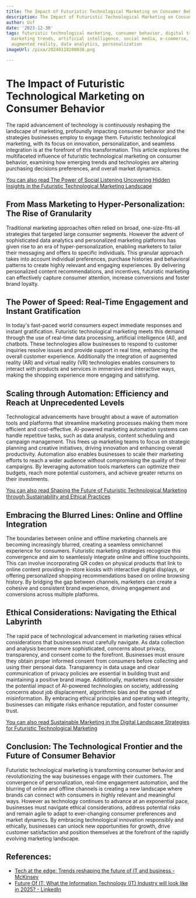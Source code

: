 ```yaml
---
title: The Impact of Futuristic Technological Marketing on Consumer Behavior
description: The Impact of Futuristic Technological Marketing on Consumer Behavior
author: Usf
date: '2023-12-30'
tags: futuristic technological marketing, consumer behavior, digital transformation,
  marketing trends, artificial intelligence, social media, e-commerce, virtual reality,
  augmented reality, data analytics, personalization
imageUrl: /pixa/20240118200038.png

---
```

# The Impact  of Futuristic Technological Marketing on Consumer Behavior

The rapid advancement of technology  is continuously reshaping the landscape of marketing, profoundly impacting consumer behavior and the strategies businesses employ to  engage them. Futuristic technological marketing, with its focus on  innovation, personalization, and seamless integration is at the forefront of this transformation. This article explores the multifaceted  influence of futuristic technological marketing on consumer behavior, examining how emerging trends and  technologies are altering purchasing decisions preferences, and overall market  dynamics.

[You can also read The Power of Social Listening Uncovering Hidden Insights in the Futuristic  Technological Marketing Landscape](The%20Power%20of%20Social%20Listening%20Uncovering%20Hidden%20Insights%20in%20the%20Futuristic%20Technological%20Marketing%20Landscape)


## From Mass Marketing to Hyper-Personalization: The Rise of Granularity

Traditional marketing approaches often relied on broad, one-size-fits-all strategies that targeted large consumer segments. However the  advent of sophisticated data analytics and personalized  marketing platforms has given  rise to an era of hyper-personalization, enabling marketers to tailor their messaging and offers to specific individuals. This granular approach takes into account individual preferences, purchase histories and behavioral patterns to create  highly relevant and engaging experiences. By delivering personalized content recommendations, and  incentives, futuristic marketing  can effectively capture consumer  attention, increase conversions and foster brand loyalty.

## The Power of  Speed: Real-Time Engagement and Instant Gratification

In  today's fast-paced world consumers expect  immediate responses and instant gratification. Futuristic  technological marketing meets this demand through  the use of real-time data processing, artificial  intelligence (AI),  and chatbots.  These technologies allow businesses to  respond  to customer inquiries resolve issues and provide support in real time,  enhancing the overall customer experience. Additionally  the integration of augmented reality (AR) and virtual  reality  (VR)  technologies  enables consumers to interact with products and  services in immersive and interactive ways, making the shopping experience more engaging and satisfying.

## Scaling through Automation: Efficiency and Reach at Unprecedented Levels

Technological advancements have brought about  a wave of automation tools and platforms that streamline marketing processes making them more efficient and cost-effective. AI-powered marketing automation systems can handle repetitive tasks, such as data analysis, content scheduling  and campaign management. This frees up  marketing teams to focus on strategic planning and creative initiatives, driving innovation and enhancing overall productivity. Automation also enables businesses to scale their marketing efforts to reach a wider  audience without compromising the  quality of their campaigns. By  leveraging automation tools marketers  can optimize their budgets, reach more potential customers, and  achieve greater returns on their investments.

[You can also read Shaping the Future of Futuristic Technological Marketing through Sustainability and Ethical Practices](Shaping%20the%20Future%20of%20Futuristic%20Technological%20Marketing%20through%20Sustainability%20and%20Ethical%20Practices)


## Embracing the Blurred Lines: Online and Offline Integration

The boundaries between online and offline marketing channels are becoming increasingly blurred,  creating a seamless omnichannel  experience for consumers. Futuristic marketing strategies recognize this convergence and aim to seamlessly integrate online and offline  touchpoints. This  can involve incorporating QR codes on physical products that link to online content providing in-store kiosks with interactive digital displays, or offering personalized shopping recommendations based on online browsing history. By bridging the gap between channels, marketers can create a cohesive and consistent brand experience, driving engagement and conversions across multiple platforms.

## Ethical Considerations: Navigating the Ethical Labyrinth

The rapid pace of technological advancement in marketing raises ethical considerations that businesses must carefully navigate. As data collection and analysis become more sophisticated, concerns about privacy, transparency, and consent  come  to the  forefront. Businesses must ensure they obtain proper informed consent from consumers before collecting and using their personal  data. Transparency in data usage and clear communication  of privacy policies are essential in building  trust and maintaining a positive brand image.  Additionally, marketers must consider the potential impact of AI-powered  technologies on society, addressing concerns about job displacement, algorithmic bias  and  the  spread of misinformation. By embracing ethical principles and operating with integrity, businesses can mitigate risks enhance  reputation, and foster consumer  trust.

[You can also read Sustainable  Marketing in the Digital Landscape Strategies for Futuristic  Technological Marketing](Sustainable%20Marketing%20in%20the%20Digital%20Landscape%20Strategies%20for%20Futuristic%20Technological%20Marketing)


## Conclusion: The Technological Frontier and the Future of Consumer Behavior

Futuristic technological marketing is transforming consumer behavior and revolutionizing the way businesses engage  with their customers.  The convergence of personalization, real-time engagement automation, and the blurring of online and offline channels is creating  a new  landscape  where brands can connect with  consumers in highly relevant and meaningful ways. However as technology continues  to  advance at an exponential pace, businesses must navigate ethical considerations, address potential risks and remain  agile to adapt to ever-changing consumer preferences and  market dynamics. By embracing technological innovation responsibly and ethically, businesses  can unlock new  opportunities for growth,  drive  customer satisfaction and position  themselves at the forefront of the rapidly evolving marketing landscape.

## References:
- [Tech at the edge: Trends reshaping the future of IT and business - McKinsey](https://www.mckinsey.com/capabilities/mckinsey-digital/our-insights/tech-at-the-edge-trends-reshaping-the-future-of-it-and-business)
- [Future Of IT: What the Information Technology (IT) Industry will look like in 2025? - LinkedIn](https://www.linkedin.com/pulse/future-what-information-technology-industry-look-like-2025)
